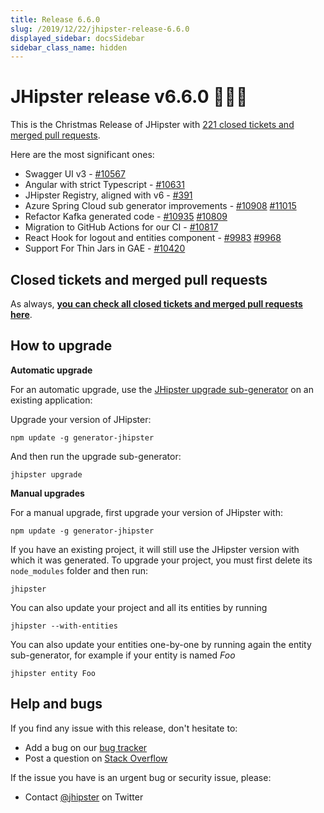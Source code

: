 ```yaml
---
title: Release 6.6.0
slug: /2019/12/22/jhipster-release-6.6.0
displayed_sidebar: docsSidebar
sidebar_class_name: hidden
---
```


JHipster release v6.6.0 🎅🎁🎄
==================

This is the Christmas Release of JHipster with [221 closed tickets and merged pull requests](https://github.com/jhipster/generator-jhipster/issues?q=milestone%3A6.6.0+is%3Aclosed).

Here are the most significant ones:

- Swagger UI v3 - [#10567](https://github.com/jhipster/generator-jhipster/pull/10567)
- Angular with strict Typescript - [#10631](https://github.com/jhipster/generator-jhipster/issues/10631)
- JHipster Registry, aligned with v6 - [#391](https://github.com/jhipster/jhipster-registry/issues/391)
- Azure Spring Cloud sub generator improvements - [#10908](https://github.com/jhipster/generator-jhipster/pull/10908) [#11015](https://github.com/jhipster/generator-jhipster/pull/11015)
- Refactor Kafka generated code - [#10935](https://github.com/jhipster/generator-jhipster/pull/10935) [#10809](https://github.com/jhipster/generator-jhipster/pull/10809)
- Migration to GitHub Actions for our CI - [#10817](https://github.com/jhipster/generator-jhipster/issues/10817)
- React Hook for logout and entities component - [#9983](https://github.com/jhipster/generator-jhipster/pull/9983) [#9968](https://github.com/jhipster/generator-jhipster/pull/9968)
- Support For Thin Jars in GAE - [#10420](https://github.com/jhipster/generator-jhipster/pull/10420)


Closed tickets and merged pull requests
------------
As always, __[you can check all closed tickets and merged pull requests here](https://github.com/jhipster/generator-jhipster/issues?q=milestone%3A6.6.0+is%3Aclosed)__.

How to upgrade
------------

**Automatic upgrade**

For an automatic upgrade, use the [JHipster upgrade sub-generator](/upgrading-an-application/) on an existing application:

Upgrade your version of JHipster:

```
npm update -g generator-jhipster
```

And then run the upgrade sub-generator:

```
jhipster upgrade
```

**Manual upgrades**

For a manual upgrade, first upgrade your version of JHipster with:

```
npm update -g generator-jhipster
```

If you have an existing project, it will still use the JHipster version with which it was generated.
To upgrade your project, you must first delete its `node_modules` folder and then run:

```
jhipster
```

You can also update your project and all its entities by running

```
jhipster --with-entities
```

You can also update your entities one-by-one by running again the entity sub-generator, for example if your entity is named _Foo_

```
jhipster entity Foo
```

Help and bugs
--------------

If you find any issue with this release, don't hesitate to:

- Add a bug on our [bug tracker](https://github.com/jhipster/generator-jhipster/issues?state=open)
- Post a question on [Stack Overflow](http://stackoverflow.com/tags/jhipster/info)

If the issue you have is an urgent bug or security issue, please:

- Contact [@jhipster](https://twitter.com/jhipster) on Twitter
